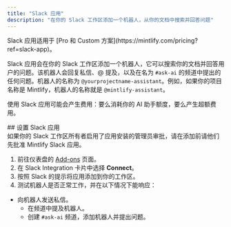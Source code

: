 ```yaml
---
title: "Slack 应用"
description: "在你的 Slack 工作区添加一个机器人，从你的文档中搜索并回答问题"
---
```


<Info>
  Slack 应用适用于 [Pro 和 Custom 方案](https://mintlify.com/pricing?ref=slack-app)。
</Info>

Slack 应用会在你的 Slack 工作区添加一个机器人，它可以搜索你的文档并回答用户的问题。该机器人会回复私信、@ 提及，以及在名为 `#ask-ai` 的频道中提出的任何问题。机器人的名称为 `@yourprojectname-assistant`。例如，如果你的项目名称是 Mintlify，机器人的名称就是 `@mintlify-assistant`。

使用 Slack 应用可能会产生费用：要么消耗你的 AI 助手额度，要么产生超额费用。

<div id="set-up-the-slack-app">
  ## 设置 Slack 应用
</div>

<Note>
  如果你的 Slack 工作区所有者启用了应用安装的管理员审批，请在添加前请他们先批准 Mintlify Slack 应用。
</Note>

1. 前往仪表盘的 [Add-ons](https://dashboard.mintlify.com/products/addons) 页面。
2. 在 Slack Integration 卡片中选择 **Connect**。
3. 按照 Slack 的提示将应用添加到你的工作区。
4. 测试机器人是否正常工作，并在以下情况下能响应：

- 向机器人发送私信。
  - 在频道中提及机器人。
  - 创建 `#ask-ai` 频道，添加机器人并提出问题。